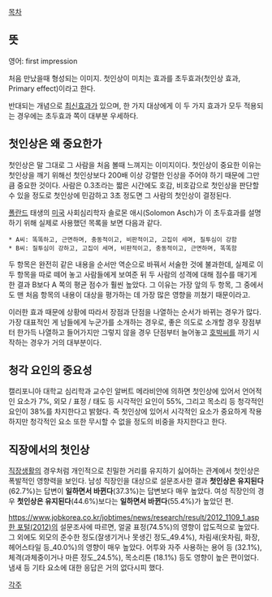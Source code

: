 [[목차]]

== 뜻 ==
영어: first impression

처음 만났을때 형성되는 이미지. 첫인상이 미치는 효과를 초두효과(첫인상 효과, Primary effect)이라고 한다.

반대되는 개념으로 [[최신효과]]가 있으며, 한 가지 대상에게 이 두 가지 효과가 모두 적용되는 경우에는 초두효과 쪽이 대부분  우세하다.

== 첫인상은 왜 중요한가 ==
첫인상은 말 그대로 그 사람을 처음 볼때 느껴지는 이미지이다. 첫인상이 중요한 이유는 첫인상을 깨기 위해선 첫인상보다 200배 이상 강렬한 인상을 주어야 하기 때문에 그만큼 중요한 것이다. 사람은 0.3초라는 짧은 시간에도 호감, 비호감으로 첫인상을 판단할 수 있을 정도로 첫인상에 민감하고 3초 정도면 그 사람의 첫인상이 결정된다.

[[폴란드]] 태생의 [[미국]] 사회심리학자 솔로몬 애시(Solomon Asch)가 이 초두효과를 설명하기 위해 실제로 사용했던 목록을 보면 다음과 같다.
 * A씨: 똑똑하고, 근면하며, 충동적이고, 비판적이고, 고집이 세며, 질투심이 강함
 * B씨: 질투심이 강하고, 고집이 세며, 비판적이고, 충동적이고, 근면하며, 똑똑함

두 항목은 완전히 같은 내용을 순서만 역순으로 바꿔서 서술한 것에 불과한데, 실제로 이 두 항목을 따로 떼어 놓고 사람들에게 보여준 뒤 두 사람의 성격에 대해 점수를 매기게 한 결과 B보다 A 쪽의 평균 점수가 훨씬 높았다. 그 이유는 가장 앞의 두 항목, 그 중에서도 맨 처음 항목의 내용이 대상을 평가하는 데 가장 많은 영향을 끼쳤기 때문이라고.

이러한 효과 때문에 상황에 따라서 장점과 단점을 나열하는 순서가 바뀌는 경우가 많다. 가장 대표적인 게 남들에게 누군가를 소개하는 경우로, 좋은 의도로 소개할 경우 장점부터 한가득 나열하고 들어가지만 그렇지 않을 경우 단점부터 늘어놓고 [[호박씨]]를 까기 시작하는 경우가 거의 대부분이다.

== 청각 요인의 중요성 ==
캘리포니아 대학교 심리학과 교수인 알버트 메라비안에 의하면 첫인상에 있어서 언어적인 요소가 7%, 외모 / 표정 / 태도 등 시각적인 요인이 55%, 그리고 목소리 등 청각적인 요인이 38%를 차지한다고 밝혔다. 즉 첫인상에 있어서 시각적인 요소가 중요하게 작용하지만 청각적인 요소 또한 무시할 수 없을 정도의 비중을 차지한다고 한다.

== 직장에서의 첫인상 ==
[[직장생활]]의 경우처럼 개인적으로 친밀한 거리를 유지하기 싫어하는 관계에서 첫인상은 폭발적인 영향력을 보인다. 남성 직장인을 대상으로 설문조사한 결과 '''첫인상은 유지된다'''(62.7%)는 답변이 '''일하면서 바뀐다'''(37.3%)는 답변보다 매우 높았다. 여성 직장인의 경우 '''첫인상은 유지된다'''(44.6%)보다는 '''일하면서 바뀐다'''(55.4%)가 높았던 편.

[[https://www.jobkorea.co.kr/jobtimes/news/research/result/2012_1109_1.asp 한 포털(2012)]]의 설문조사에 따르면, 얼굴 표정(74.5%)의 영향이 압도적으로 높았다. 그 외에도 외모의 준수한 정도(잘생기거나 못생긴 정도_49.4%), 차림새(옷차림, 화장, 헤어스타일 등_40.0%)의 영향이 매우 높았다. 어투와 자주 사용하는 용어 등 (32.1%), 체격(과체중이거나 마른 정도_24.5%), 목소리톤 (18.1%) 등도 영향이 높은 편이었다. 냄새 등 기타 요소에 대한 응답은 거의 없다시피 했다.

[[각주]]
